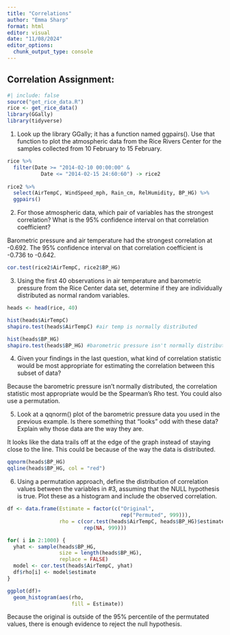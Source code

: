 ```yaml
---
title: "Correlations"
author: "Emma Sharp"
format: html
editor: visual
date: "11/08/2024"
editor_options: 
  chunk_output_type: console
---
```

## Correlation Assignment:

```r
#| include: false
source("get_rice_data.R")
rice <- get_rice_data()
library(GGally)
library(tidyverse)
```

1. Look up the library GGally; it has a function named ggpairs(). Use that function to plot the atmospheric data from the Rice Rivers Center for the samples collected from 10 February to 15 February.  

```r
rice %>% 
  filter(Date >= "2014-02-10 00:00:00" &
           Date <= "2014-02-15 24:60:60") -> rice2
  
rice2 %>% 
  select(AirTempC, WindSpeed_mph, Rain_cm, RelHumidity, BP_HG) %>% 
  ggpairs()
```

2. For those atmospheric data, which pair of variables has the strongest correlation? What is the 95% confidence interval on that correlation coefficient?

Barometric pressure and air temperature had the strongest correlation at -0.692.  The 95% confidence interval on that correlation coefficient is -0.736 to -0.642.

```r
cor.test(rice2$AirTempC, rice2$BP_HG)
```


3. Using the first 40 observations in air temperature and barometric pressure from the Rice Center data set, determine if they are individually distributed as normal random variables.  

```r
heads <- head(rice, 40) 

hist(heads$AirTempC)
shapiro.test(heads$AirTempC) #air temp is normally distributed

hist(heads$BP_HG)
shapiro.test(heads$BP_HG) #barometric pressure isn't normally distributed 
```

4. Given your findings in the last question, what kind of correlation statistic would be most appropriate for estimating the correlation between this subset of data?

Because the barometric pressure isn't normally distributed, the correlation statistic most appropriate would be the Spearman's Rho test.  You could also use a permutation.

5. Look at a qqnorm() plot of the barometric pressure data you used in the previous example. Is there something that "looks" odd with these data? Explain why those data are the way they are. 

It looks like the data trails off at the edge of the graph instead of staying close to the line.  This could be because of the way the data is distributed.

```r
qqnorm(heads$BP_HG)
qqline(heads$BP_HG, col = "red")
```

6. Using a permutation approach, define the distribution of correlation values between the variables in #3, assuming that the NULL hypothesis is true. Plot these as a histogram and include the observed correlation.

```r
df <- data.frame(Estimate = factor(c("Original",
                                     rep("Permuted", 999))), 
                 rho = c(cor.test(heads$AirTempC, heads$BP_HG)$estimate,
                         rep(NA, 999)))

for( i in 2:1000) {
  yhat <- sample(heads$BP_HG,
                 size = length(heads$BP_HG),
                 replace = FALSE)
  model <- cor.test(heads$AirTempC, yhat)
  df$rho[i] <- model$estimate 
}

ggplot(df)+
  geom_histogram(aes(rho,
                     fill = Estimate))
```

Because the original is outside of the 95% percentile of the permutated values, there is enough evidence to reject the null hypothesis.